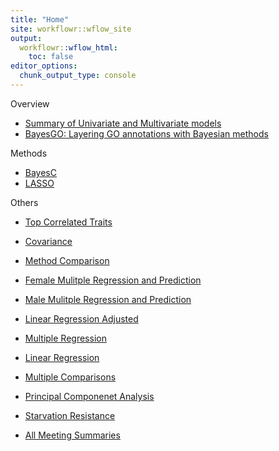 ```yaml
---
title: "Home"
site: workflowr::wflow_site
output:
  workflowr::wflow_html:
    toc: false
editor_options:
  chunk_output_type: console
---
```


Overview

+ [Summary of Univariate and Multivariate models](allHist.html)
+ [BayesGO: Layering GO annotations with Bayesian methods](goPLots.html)

Methods

+ [BayesC](man-BayesC.html)
+ [LASSO](lasso-OP.html)

Others

+ [Top Correlated Traits](top3.html)
+ [Covariance](covCor.html)

+ [Method Comparison](methodComp.html)
+ [Female Mulitple Regression and Prediction](predict.html)
+ [Male Mulitple Regression and Prediction](rewrite.html)

+ [Linear Regression Adjusted](linearReg.html)
+ [Multiple Regression](multiReg.html)
+ [Linear Regression](linReg.html)
+ [Multiple Comparisons](multiComp.html)

+ [Principal Componenet Analysis](pca.html)
+ [Starvation Resistance](starve.html)
+ [All Meeting Summaries](recap.html)